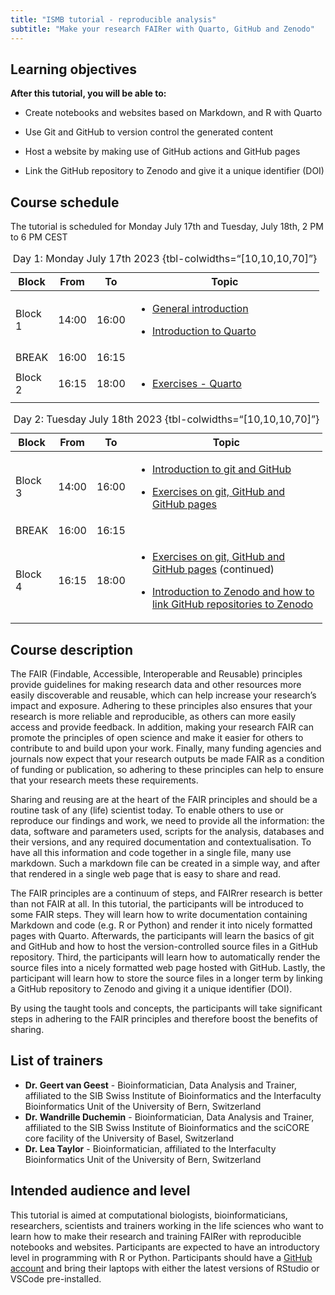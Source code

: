 ```yaml
---
title: "ISMB tutorial - reproducible analysis"
subtitle: "Make your research FAIRer with Quarto, GitHub and Zenodo"
---
```


::: {.callout-note}
## Learning objectives

**After this tutorial, you will be able to:**

-   Create notebooks and websites based on Markdown, and R with Quarto 

-   Use Git and GitHub to version control the generated content

-   Host a website by making use of GitHub actions and GitHub pages

-   Link the GitHub repository to Zenodo and give it a unique identifier (DOI)
:::

## Course schedule

The tutorial is scheduled for Monday July 17th and Tuesday, July 18th, 2 PM to 6 PM CEST

+---------+--------+--------+----------------------------------------------------------------------------+
| Block   | From   | To     | Topic                                                                      |
+=========+========+========+============================================================================+
| Block 1 | 14:00  | 16:00  | -   [General introduction](slides/introduction.html#/title-slide)          |
|         |        |        |                                                                            |
|         |        |        | <!-- -->                                                                   |
|         |        |        |                                                                            |
|         |        |        | -   [Introduction to Quarto](slides/introduction_quarto.html#/title-slide) |
+---------+--------+--------+----------------------------------------------------------------------------+
| BREAK   | 16:00  | 16:15  |                                                                            |
+---------+--------+--------+----------------------------------------------------------------------------+
| Block 2 | 16:15  | 18:00  | -   [Exercises - Quarto](write_quarto.html)                                |
+---------+--------+--------+----------------------------------------------------------------------------+

: Day 1: Monday July 17th 2023 {tbl-colwidths="\[10,10,10,70\]"}

+---------+-------+-------+--------------------------------------------------------------------------------------------------------------------------+
| Block   | From  | To    | Topic                                                                                                                    |
+=========+=======+=======+==========================================================================================================================+
| Block 3 | 14:00 | 16:00 | -   [Introduction to git and GitHub](slides/introduction_git.html#/title-slide)                                          |
|         |       |       |                                                                                                                          |
|         |       |       | -   [Exercises on git, GitHub and GitHub pages](git_pages_zenodo.html)                                                   |
+---------+-------+-------+--------------------------------------------------------------------------------------------------------------------------+
| BREAK   | 16:00 | 16:15 |                                                                                                                          |
+---------+-------+-------+--------------------------------------------------------------------------------------------------------------------------+
| Block 4 | 16:15 | 18:00 | -   [Exercises on git, GitHub and GitHub pages](git_pages_zenodo.html) (continued)                                       |
|         |       |       |                                                                                                                          |
|         |       |       | -   [Introduction to Zenodo and how to link GitHub repositories to Zenodo](slides/introduction_zenodo.html#/title-slide) |
+---------+-------+-------+--------------------------------------------------------------------------------------------------------------------------+

: Day 2: Tuesday July 18th 2023 {tbl-colwidths="\[10,10,10,70\]"}

## Course description

The FAIR (Findable, Accessible, Interoperable and Reusable) principles provide guidelines for making research data and other resources more easily discoverable and reusable, which can help increase your research's impact and exposure. Adhering to these principles also ensures that your research is more reliable and reproducible, as others can more easily access and provide feedback. In addition, making your research FAIR can promote the principles of open science and make it easier for others to contribute to and build upon your work. Finally, many funding agencies and journals now expect that your research outputs be made FAIR as a condition of funding or publication, so adhering to these principles can help to ensure that your research meets these requirements.

Sharing and reusing are at the heart of the FAIR principles and should be a routine task of any (life) scientist today. To enable others to use or reproduce our findings and work, we need to provide all the information: the data, software and parameters used, scripts for the analysis, databases and their versions, and any required documentation and contextualisation. To have all this information and code together in a single file, many use markdown. Such a markdown file can be created in a simple way, and after that rendered in a single web page that is easy to share and read.

The FAIR principles are a continuum of steps, and FAIRrer research is better than not FAIR at all. In this tutorial, the participants will be introduced to some FAIR steps. They will learn how to write documentation containing Markdown and code (e.g. R or Python) and render it into nicely formatted pages with Quarto. Afterwards, the participants will learn the basics of git and GitHub and how to host the version-controlled source files in a GitHub repository. Third, the participants will learn how to automatically render the source files into a nicely formatted web page hosted with GitHub. Lastly, the participant will learn how to store the source files in a longer term by linking a GitHub repository to Zenodo and giving it a unique identifier (DOI).

By using the taught tools and concepts, the participants will take significant steps in adhering to the FAIR principles and therefore boost the benefits of sharing.

## List of trainers

-   **Dr. Geert van Geest** - Bioinformatician, Data Analysis and Trainer, affiliated to the SIB Swiss Institute of Bioinformatics and the Interfaculty Bioinformatics Unit of the University of Bern, Switzerland
-   **Dr. Wandrille Duchemin** - Bioinformatician, Data Analysis and Trainer, affiliated to the SIB Swiss Institute of Bioinformatics and the sciCORE core facility of the University of Basel, Switzerland
-   **Dr. Lea Taylor** - Bioinformatician, affiliated to the Interfaculty Bioinformatics Unit of the University of Bern, Switzerland

## Intended audience and level

This tutorial is aimed at computational biologists, bioinformaticians, researchers, scientists and trainers working in the life sciences who want to learn how to make their research and training FAIRer with reproducible notebooks and websites. Participants are expected to have an introductory level in programming with R or Python. Participants should have a [GitHub account](https://github.com/join) and bring their laptops with either the latest versions of RStudio or VSCode pre-installed.
